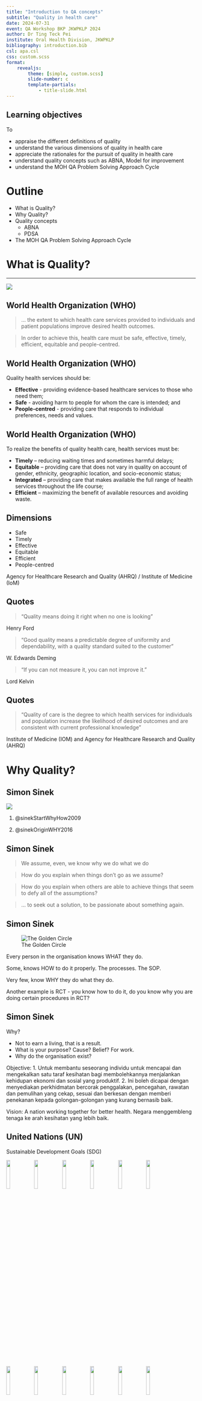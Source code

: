 ```yaml
---
title: "Introduction to QA concepts"
subtitle: "Quality in health care"
date: 2024-07-31
event: QA Workshop BKP JKWPKLP 2024
author: Dr Ting Teck Pei
institute: Oral Health Division, JKWPKLP
bibliography: introduction.bib
csl: apa.csl
css: custom.scss
format:
    revealjs:
        theme: [simple, custom.scss]
        slide-number: c
        template-partials:
            - title-slide.html
---
```


## Learning objectives

To

*   appraise the different definitions of quality
*   understand the various dimensions of quality in health care
*   appreciate the rationales for the pursuit of quality in health care
*   understand quality concepts such as ABNA, Model for improvement
*   understand the MOH QA Problem Solving Approach Cycle

# Outline

*   What is Quality?
*   Why Quality?
*   Quality concepts
    *   ABNA
    *   PDSA
*   The MOH QA Problem Solving Approach Cycle

# What is Quality?

---

![](images/prada.jpg){fig-align="center"} 

## World Health Organization (WHO)

::: fragment
> ... the extent to which health care services provided to individuals and patient populations improve desired health outcomes.
:::

::: fragment
> In order to achieve this, health care must be safe, effective, timely, efficient, equitable and people-centred.
:::

## World Health Organization (WHO)

Quality health services should be:

::: {.incremental}

*   **Effective** - providing evidence-based healthcare services to those who need them;
*   **Safe** - avoiding harm to people for whom the care is intended; and
*   **People-centred** - providing care that responds to individual preferences, needs and values.

:::

## World Health Organization (WHO)

To realize the benefits of quality health care, health services must be:

::: {.incremental}

*   **Timely** – reducing waiting times and sometimes harmful delays;
*   **Equitable** – providing care that does not vary in quality on account of gender, ethnicity, geographic location, and socio-economic status;
*   **Integrated** – providing care that makes available the full range of health services throughout the life course;
*   **Efficient** – maximizing the benefit of available resources and avoiding waste.

:::

## Dimensions

*   Safe
*   Timely
*   Effective
*   Equitable
*   Efficient
*   People-centred

::: {.quote-source}
Agency for Healthcare Research and Quality (AHRQ) / Institute of Medicine (IoM)
:::

## Quotes

::: {.fragment}
> "Quality means doing it right when no one is looking"

:::: {.quote-source}
Henry Ford
::::

:::

::: {.fragment}
> "Good quality means a predictable degree of uniformity and dependability, with a quality standard suited to the customer"

:::: {.quote-source}
W. Edwards Deming
::::

:::

::: {.fragment}
> "If you can not measure it, you can not improve it."

:::: {.quote-source}
Lord Kelvin
::::

:::

## Quotes

::: {.fragment}

> "Quality of care is the degree to which health services for individuals and population increase the likelihood of desired outcomes and are consistent with current professional knowledge"

:::: {.quote-source}
Institute of Medicine (IOM) and Agency for Healthcare Research and Quality (AHRQ)
::::

:::

# Why Quality?

## Simon Sinek

![](images/simon_sinek.jpeg){fig-align="center"}

1.  @sinekStartWhyHow2009

2.  @sinekOriginWHY2016

## Simon Sinek

::: {.fragment}
> We assume, even, we know why we do what we do
:::

::: {.fragment}
> How do you explain when things don't go as we assume?
:::

::: {.fragment}
> How do you explain when others are able to achieve things that seem to defy all of the assumptions?
:::

::: {.fragment}
> ... to seek out a solution, to be passionate about something again.
:::

## Simon Sinek

![The Golden Circle](images/golden-circle.png){fig-align="center"}

::: {.notes}
Every person in the organisation knows WHAT they do.

Some, knows HOW to do it properly. The processes. The SOP.

Very few, know WHY they do what they do.

Another example is RCT - you know how to do it, do you know why you are doing certain procedures in RCT?
:::

## Simon Sinek
Why?

::: {.incremental .r-fit-text}
*   Not to earn a living, that is a result.
*   What is your purpose? Cause? Belief? For work.
*   Why do the organisation exist?
:::

::: {.notes}
Objective:
1. Untuk membantu seseorang individu untuk mencapai dan mengekalkan satu taraf kesihatan bagi membolehkannya menjalankan kehidupan ekonomi dan sosial yang produktif.
2. Ini boleh dicapai dengan menyediakan perkhidmatan bercorak penggalakan, pencegahan, rawatan dan pemulihan yang cekap, sesuai dan berkesan dengan memberi penekanan kepada golongan-golongan yang kurang bernasib baik. 


Vision:
A nation working together for better health.
Negara menggembleng tenaga ke arah kesihatan yang lebih baik.
:::

## United Nations (UN) {auto-animate=true}

Sustainable Development Goals (SDG)

![](images/sdg/E-WEB-Goal-01.png){width="14%"}
![](images/sdg/E-WEB-Goal-02.png){width="14%"}
![](images/sdg/E-WEB-Goal-03.png){width="14%"}
![](images/sdg/E-WEB-Goal-04.png){width="14%"}
![](images/sdg/E-WEB-Goal-05.png){width="14%"}
![](images/sdg/E-WEB-Goal-06.png){width="14%"}
![](images/sdg/E-WEB-Goal-07.png){width="14%"}
![](images/sdg/E-WEB-Goal-08.png){width="14%"}
![](images/sdg/E-WEB-Goal-09.png){width="14%"}
![](images/sdg/E-WEB-Goal-10.png){width="14%"}
![](images/sdg/E-WEB-Goal-11.png){width="14%"}
![](images/sdg/E-WEB-Goal-12.png){width="14%"}
![](images/sdg/E-WEB-Goal-13.png){width="14%"}
![](images/sdg/E-WEB-Goal-14.png){width="14%"}
![](images/sdg/E-WEB-Goal-15.png){width="14%"}
![](images/sdg/E-WEB-Goal-16.png){width="14%"}
![](images/sdg/E-WEB-Goal-17.png){width="14%"}

## United Nations (UN) {auto-animate=true}

SDG 3 - "Ensure healthy lives and promote well-being for all at all ages"

![](images/sdg/E-WEB-Goal-03.png){width="30%"}

::: {.fragment}
**Target 3.8** Achieve universal health coverage, including financial risk protection, access to **quality** essential health-care services and access to safe, effective, quality and affordable essential medicines and vaccines for all
:::

## WHO

::: fragment
*   Universal Health Coverage

    > Equal access for all to good **quality** health services and with no financial risk for those in need of them.
:::

::: fragment
*   Health for All
:::

## @nationalacademiesofsciencesengineeringandmedicineCurrentStateGlobal2018

Burden of poor quality in health care in LMICs

::: incremental

*   Overall, between 5.7 and 8.4 million deaths are attributed to poor-quality care each year, amounting to 15 percent of overall deaths.
*   Poor-quality care imposes costs of $1.4 to $1.6 trillion each year in lost productivity.
:::

## Good Medical Practice, General Medical Council UK

::: fragment
Paragraph 13

>   You must take steps to monitor, maintain, develop, and improve your performance and the quality of your work, including taking part in systems of **quality assurance and quality improvement** to promote patient safety across the whole scope of your practice.
:::

## Good Medical Practice, General Medical Council UK

::: {.callout-note}
This includes:

1.  contributing to discussions and decisions about improving the **quality of services and outcomes**;
2.  taking part in regular reviews and audits of your work, and your team’s work, and responding constructively to the outcomes, taking steps to address problems, and carrying out further training where necessary;
:::

## Good Medical Practice, General Medical Council UK

::: {.callout-note}
3.  regularly taking part in training and/or continuing professional development;
4.  regularly reflecting on your standards of practice and the care you provide, including:
    a.  reflecting on any constructive feedback available to you;
    b.  considering how your life experience, culture and beliefs influence your interactions with others and may impact on the decisions you make and the care you provide.
:::

# Patients' POV

## Patients' POV

*   Responsiveness to perceived care needs
*   Level of communication, concern and courtesy
*   Degree of symptom relief
*   Level of functional improvement

[@abdullahQAQIWorkbook2020 p.g. 4]

## Quality in the eyes of

::: columns

::: {.column width="30%"}
*General public*

-   Fairness
-   Communication
-   Functional improvement
-   Symptom relief
:::

::: {.column width="3%"}
:::

::: {.fragment .column width="32%"}
*Policy makers*

-   Accessibility
-   Relevance of service
-   Efficiency
:::

::: {.column width="3%"}
:::

::: {.fragment .column width="32%"}
*Health care providers*

-   Technically sound
-   Treatment outcome
:::

:::

# QA Concepts

## Quality Assurance (QA)

::: fragment
Identifying problems in the delivery of care and designing and implementing corrective steps to overcome those problems.
:::

::: fragment
Within the context of QA, improvement efforts are focused on raising the level of quality to meet a predefined standard. 
:::

## Quality Assurance (QA)

1.  **ASSESS** quality problem (using data)
1.  **CORRECTION** of observed defects (remedial measures)

## ABNA

ABNA (Achievable Benefit Not Achieved) = the difference between Optimum level and Actual level of achievement.

![](images/abna-1.png)

## ABNA

![](images/abna-2.png)

## ABNA

![](images/abna-3.png)

## Quality Improvement (QI)

::: fragment
Actions that are taken systematically and proactively to continuously improve the processes involved in the delivery of care, based on data.
:::

::: fragment
QI strives to achieve the highest possible rather than reaching a predefined level of quality.
:::

::: fragment
Processes, rather than individuals are at the centre of QI so the activities are intrinsically focused on preventing errors rather than placing blame.
:::

## Quality Improvement (QI)

1.  Goal is to attain **HIGHEST POSSIBLE** level of quality
1.  Focuses on both **PROCESSES** and outcome

## Quality Improvement principles

::: incremental
1.  Understanding work in terms of processes and systems
1.  Developing solutions by teams of providers and patients
1.  Focusing on patient needs
1.  Testing and measuring effects of change
1.  Peer learning
:::

::: fragment
### Further readings
Adams D. (2018). Quality improvement; part 1: introduction and overview. *BJA education, 18(3)*, 89–94. https://doi.org/10.1016/j.bjae.2017.12.002
:::

## The Model of Improvement (PDSA)

![Plan Do Study Act](images/PDSA.png)

## The MOH QA Problem Solving Approach

![QA/QI cycle from @abdullahQAQIWorkbook2020](images/MOH_QA_cycle.png)

::: notes
As you can see, studying the problem is almost half of the cycle.
:::

<!-- ```{dot}
digraph {
    ProbId[label="Problem identification"]
    ProbPrio[label="Problem prioritisation"]
    ProbAna[label="Problem analysis"]
    Gather[label="Gathering information and analysis"]
    IdStrategy[label="Identification of Strategy for Change (Remedial measures)"]
    ImpStrategy[label="Implementation of Remedial Measures"]
    Eff[label="Effects of Change"]

    ProbId -> ProbPrio;
    ProbPrio -> ProbAna;
    ProbAna -> Gather;
    Gather -> IdStrategy;
    IdStrategy -> ImpStrategy;
    ImpStrategy -> Eff;
    Eff -> ProbId;
    Eff -> ProbAna;
    Eff -> Gather;
    Eff -> IdStrategy;
}
``` -->

# Reality check

## Has increased spending resulted in improved quality?

-   Without change of system it will not.
-   Quality will only improve if healthcare providers at all levels are actively encouraged to redesign the system.
-   Importance of data, to generate clinically convincing analyses of quality of care.

@tomsonWhatWouldIt2009

# References

::: {#refs}
:::

# Acknowledgement

Thanks to

Dr. Nur Ezdiani Mohamed
MBBCHBAO (TCD), DRPH (UKM)

for her slides for

From Not So Zero to Hero

QA Workshop for Oral Health Programme

October 2023

# Thank you

![](images/ending%20image.jfif)
